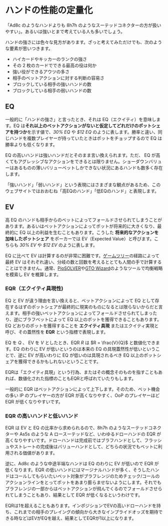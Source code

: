
# ハンドの性能の定量化

「<CardList>Ad8c</CardList> のようなハンドよりも <CardList>8h7h</CardList> のようなスーテッドコネクターの方が扱いやすい」。あるいは強いとまで考えている人も多いでしょう。

ハンドの強さには色々な見方があります。ざっと考えてみただけでも、次のような要素が思いつきます。

- ハイカードやキッカーのランクの強さ
- その 2 枚のカードでできる最高の役は何か
- 強い役ができるアウツの多さ
- 相手のベットアクションに対する判断の容易さ
- ブロックしている相手の強いハンドの数
- ブロックしている相手の弱いハンドの数

## EQ

一般的に「ハンドの強さ」と言ったとき、それは EQ（エクイティ）を意味します。EQ は**それ以上のベットアクションがないと仮定してどれだけのポットシェアを持つか**を示す値で、_30% EQ_ や _$12 EQ_ のように表します。勝率と違い、同じハンドを複数プレイヤーが持っていたときはポットをチョップするので EQ は勝率よりも低くなります。

EQ の高いハンドは強いハンドだとそのまま言い換えられます。ただ、 EQ が高くてもアグレッシブなアクションをできるとは限りません。ショーダウンバリューはあるものの薄いバリューベットしかできない状況にあるハンドも数多く存在します。

<Callout intent="tip">
  「強いハンド」「弱いハンド」という表現にはさまざまな観点があるため、このウェブサイトではおおむね「高EQのハンド」「低EQのハンド」と表現します。
</Callout>

## EV

高 EQ のハンドも相手からのベットによってフォールドさせられてしまうことがあります。あるいはベットアクションによってポットが将来的に大きくなり、最終的に EQ 以上の利益を生むこともあります。こうした **将来的なアクションを加味したポットシェア** をポーカーでは EV（Expected Value）と呼びます。こちらも _30% EV_ や _$12 EV_ のように表します。

EQ に比べて EV は計算するのが非常に困難です。[ゲームツリー](/game-theory-101#ゲームツリー)の経路によって最終 EV はそれぞれ違い、分岐の数と回数を考えるととても人間の手で計算することはできません。通常、[PioSOLVER](https://www.piosolver.com/)や[GTO Wizard](https://www.gtowizard.com)のようなツールで均衡戦略を模索し EV を概算します。

### EQR（エクイティ具現性)

EQ と EV が違う理由を言い換えると、ベットアクションによって EQ として存在するはずのポットシェアが最終的に現実のものになるとは限らないからだと言えます。相手の強いベットアクションによってフォールドさせられてしまったり、逆にブラフベットによって EQ 以上のポットを獲得できることもあります。EQ どおりのポットを獲得することを **エクイティ具現** またはエクイティ実現と呼び、その蓋然性を **EQR** という指標で表現します。

EQ を $Q$ 、 EV を $V$ としたとき、EQR $R$ は $R = \frac{V}{Q}$ と数値化できます。EQ のわりに EV が低いというのは本来の EQ の具現蓋然性が低いということで、逆に EV が高いわりに EQ が低いのは具現されるべき EQ 以上のポットシェアを獲得できるかもしれないということです。

<Callout>
  EQRは「エクイティ具現」という行為、またはその概念そのものを指すこともあれば、数値化された指標のこともEQRと呼ばれていたりもします。
</Callout>

一般的に EQR はベットアクションによって上下します。そのため、ベット機会の多い IP のプレイヤーの方が EQR が高くなりやすく、OoP のプレイヤーほど EQR が低くなりやすいです。

### EQR の高いハンドと低いハンド

EQR は EV と EQ の比率から求められるので、<CardList>8h7h</CardList> のようなスーテッドコネクターや <CardList>As5s</CardList> のような A ロースーテッドなど、いわゆるドローハンドの EQR が高くなりやすいです。ドローハンドは完成前ではブラフハンドとして、フラッシュやストレートの完成後はバリューハンドとして、どちらの状況でもベットに利用される価値があります。

逆に、<CardList>Ad8c</CardList> のような中途半端なハンドは EQ のわりに EV が低いので EQR が低くなります。EQR の低いハンドにはマージナルハンドが多く、そうしたハンドはコールしてもらいたいベット対象がブラフレンジのためチェック/コールのアクションラインをとってポットをあまり膨らませないようにします。それでもブラフレンジの一部からはベットアクションが飛んでくるのでフォールドさせられてしまうこともあり、結果として EQR が低くなるというわけです。

<Callout>
  EQRは1を超えることもあります。インポジションでEVの高いドローハンドを持ち、これまでの相手のプレイングの傾向から大きなインプライドオッズを期待できる時などはEVがEQを越え、結果としてEQRが1以上になります。
</Callout>

